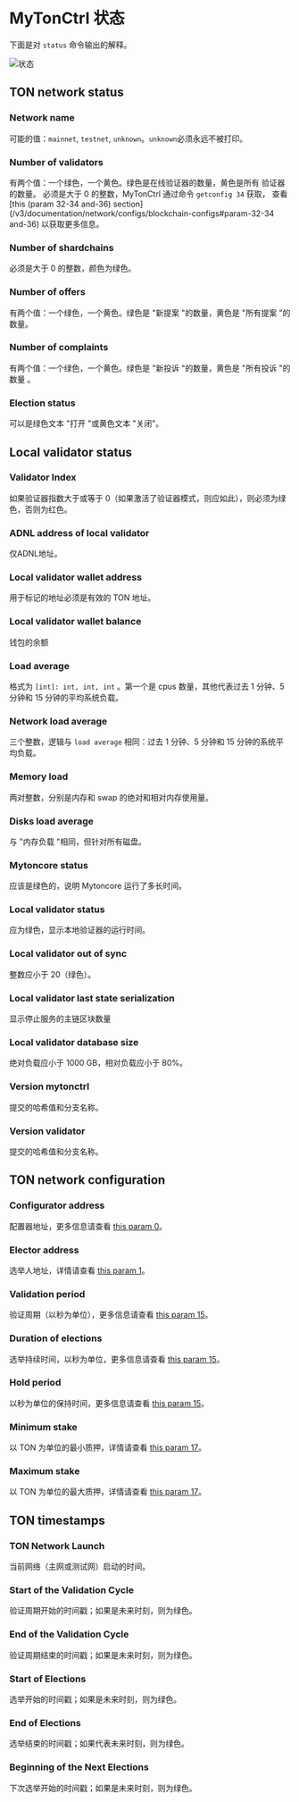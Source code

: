 # MyTonCtrl 状态

下面是对 `status` 命令输出的解释。

![状态](/img/docs/mytonctrl/status.png)

## TON network status

### Network name

可能的值：`mainnet`, `testnet`, `unknown`。`unknown`必须永远不被打印。

### Number of validators

有两个值：一个绿色，一个黄色。绿色是在线验证器的数量，黄色是所有
验证器的数量。
必须是大于 0 的整数，MyTonCtrl 通过命令 `getconfig 34` 获取，
查看 [this (param 32-34 and-36) section](/v3/documentation/network/configs/blockchain-configs#param-32-34 and-36) 以获取更多信息。

### Number of shardchains

必须是大于 0 的整数，颜色为绿色。

### Number of offers

有两个值：一个绿色，一个黄色。绿色是 "新提案 "的数量，黄色是 "所有提案 "的数量。

### Number of complaints

有两个值：一个绿色，一个黄色。绿色是 "新投诉 "的数量，黄色是 "所有投诉 "的数量
。

### Election status

可以是绿色文本 "打开 "或黄色文本 "关闭"。

## Local validator status

### Validator Index

如果验证器指数大于或等于 0（如果激活了验证器模式，则应如此），则必须为绿色，否则为红色。

### ADNL address of local validator

仅ADNL地址。

### Local validator wallet address

用于标记的地址必须是有效的 TON 地址。 

### Local validator wallet balance

钱包的余额

### Load average

格式为 `[int]: int, int, int` 。第一个是 cpus 数量，其他代表过去 1 分钟、5 分钟和 15 分钟的平均系统负载。

### Network load average

三个整数，逻辑与 `load average` 相同：过去 1 分钟、5 分钟和 15 分钟的系统平均负载。

### Memory load

两对整数，分别是内存和 swap 的绝对和相对内存使用量。

### Disks load average

与 "内存负载 "相同，但针对所有磁盘。

### Mytoncore status

应该是绿色的，说明 Mytoncore 运行了多长时间。

### Local validator status

应为绿色，显示本地验证器的运行时间。

### Local validator out of sync

整数应小于 20（绿色）。

### Local validator last state serialization

显示停止服务的主链区块数量

### Local validator database size

绝对负载应小于 1000 GB，相对负载应小于 80%。

### Version mytonctrl

提交的哈希值和分支名称。

### Version validator

提交的哈希值和分支名称。

## TON network configuration

### Configurator address

配置器地址，更多信息请查看 [this param 0](/v3/documentation/network/configs/blockchain-configs#param-0)。

### Elector address

选举人地址，详情请查看 [this param 1](/v3/documentation/network/configs/blockchain-configs#param-1)。

### Validation period

验证周期（以秒为单位），更多信息请查看 [this param 15](/v3/documentation/network/configs/blockchain-configs#param-15)。

### Duration of elections

选举持续时间，以秒为单位，更多信息请查看 [this param 15](/v3/documentation/network/configs/blockchain-configs#param-15)。

### Hold period

以秒为单位的保持时间，更多信息请查看 [this param 15](/v3/documentation/network/configs/blockchain-configs#param-15)。

### Minimum stake

以 TON 为单位的最小质押，详情请查看 [this param 17](/v3/documentation/network/configs/blockchain-configs#param-17)。

### Maximum stake

以 TON 为单位的最大质押，详情请查看 [this param 17](/v3/documentation/network/configs/blockchain-configs#param-17)。

## TON timestamps

### TON Network Launch

当前网络（主网或测试网）启动的时间。

### Start of the Validation Cycle

验证周期开始的时间戳；如果是未来时刻，则为绿色。

### End of the Validation Cycle

验证周期结束的时间戳；如果是未来时刻，则为绿色。

### Start of Elections

选举开始的时间戳；如果是未来时刻，则为绿色。

### End of Elections

选举结束的时间戳；如果代表未来时刻，则为绿色。

### Beginning of the Next Elections

下次选举开始的时间戳；如果是未来时刻，则为绿色。

